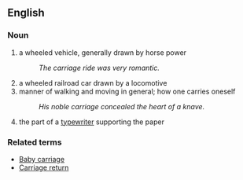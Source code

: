 == English ==

=== Noun ===

# a wheeled vehicle, generally drawn by horse power
#: ''The carriage ride was very romantic.''
# a wheeled railroad car drawn by a locomotive 
# manner of walking and moving in general; how one carries oneself
#: ''His noble carriage concealed the heart of a knave.''
# the part of a [[typewriter]] supporting the paper

=== Related terms ===

*[[Baby carriage]]
*[[Carriage return]]